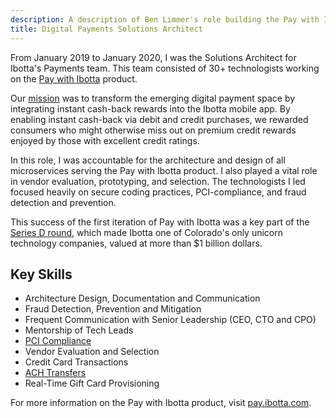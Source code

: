 ```yaml
---
description: A description of Ben Limmer's role building the Pay with Ibotta product.
title: Digital Payments Solutions Architect
---
```



From January 2019 to January 2020, I was the Solutions Architect for Ibotta's Payments team. This team consisted of 30+
technologists working on the [Pay with Ibotta](https://pay.ibotta.com) product.

Our
[mission](https://www.prnewswire.com/news-releases/ibotta-poised-to-transform-digital-payments-as-it-becomes-colorados-latest-tech-unicorn-300896945.html)
was to transform the emerging digital payment space by integrating instant cash-back rewards into the Ibotta mobile app.
By enabling instant cash-back via debit and credit purchases, we rewarded consumers who might otherwise miss out on
premium credit rewards enjoyed by those with excellent credit ratings.

In this role, I was accountable for the architecture and design of all microservices serving the Pay with Ibotta
product. I also played a vital role in vendor evaluation, prototyping, and selection. The technologists I led focused
heavily on secure coding practices, PCI-compliance, and fraud detection and prevention.

This success of the first iteration of Pay with Ibotta was a key part of the
[Series D round](https://news.crunchbase.com/news/in-app-coupon-company-ibotta-raises-series-d-becomes-first-tech-unicorn-in-colorado/),
which made Ibotta one of Colorado's only unicorn technology companies, valued at more than \$1 billion dollars.

## Key Skills

- Architecture Design, Documentation and Communication
- Fraud Detection, Prevention and Mitigation
- Frequent Communication with Senior Leadership (CEO, CTO and CPO)
- Mentorship of Tech Leads
- [PCI Compliance](https://www.pcisecuritystandards.org/)
- Vendor Evaluation and Selection
- Credit Card Transactions
- [ACH Transfers](https://en.wikipedia.org/wiki/Automated_clearing_house)
- Real-Time Gift Card Provisioning

<MdxImage src={pwi} alt="" />

For more information on the Pay with Ibotta product, visit [pay.ibotta.com](https://pay.ibotta.com).
